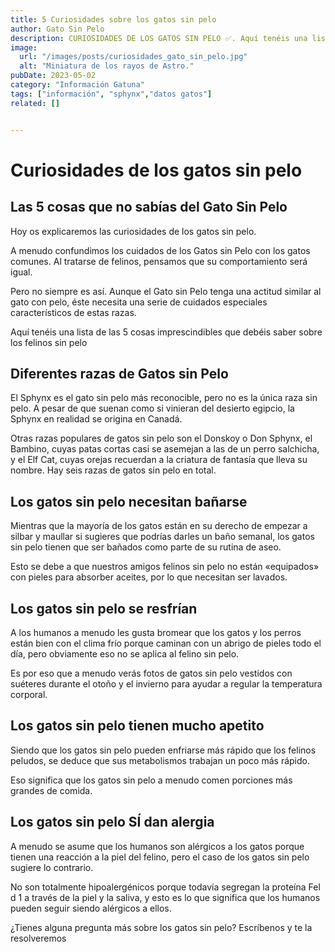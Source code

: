 ```yaml
---
title: 5 Curiosidades sobre los gatos sin pelo
author: Gato Sin Pelo
description: CURIOSIDADES DE LOS GATOS SIN PELO ✅. Aquí tenéis una lista de las 5 cosas que SEGURO no sabéis y deberíais conocer sobre los felinos sin pelo ✅
image: 
  url: "/images/posts/curiosidades_gato_sin_pelo.jpg"
  alt: "Miniatura de los rayos de Astro."
pubDate: 2023-05-02
category: "Información Gatuna"
tags: ["información", "sphynx","datos gatos"]
related: []


---
```



# Curiosidades de los gatos sin pelo

## Las 5 cosas que no sabías del Gato Sin Pelo

Hoy os explicaremos las curiosidades de los gatos sin pelo. 

A menudo confundimos los cuidados de los Gatos sin Pelo con los gatos comunes. Al tratarse de felinos, pensamos que su comportamiento será igual. 

Pero no siempre es así. Aunque el Gato sin Pelo tenga una actitud similar al gato con pelo, éste necesita una serie de cuidados especiales característicos de estas razas. 

Aquí tenéis una lista de las 5 cosas imprescindibles que debéis saber sobre los felinos sin pelo


## Diferentes razas de Gatos sin Pelo

El Sphynx es el gato sin pelo más reconocible, pero no es la única raza sin pelo. A pesar de que suenan como si vinieran del desierto egipcio, la Sphynx en realidad se origina en Canadá.

Otras razas populares de gatos sin pelo son el Donskoy o Don Sphynx, el Bambino, cuyas patas cortas casi se asemejan a las de un perro salchicha, y el Elf Cat, cuyas orejas recuerdan a la criatura de fantasía que lleva su nombre. Hay seis razas de gatos sin pelo en total. 

## Los gatos sin pelo necesitan bañarse
Mientras que la mayoría de los gatos están en su derecho de empezar a silbar y maullar si sugieres que podrías darles un baño semanal, los gatos sin pelo tienen que ser bañados como parte de su rutina de aseo.

Esto se debe a que nuestros amigos felinos sin pelo no están «equipados» con pieles para absorber aceites, por lo que necesitan ser lavados. 

## Los gatos sin pelo se resfrían
A los humanos a menudo les gusta bromear que los gatos y los perros están bien con el clima frío porque caminan con un abrigo de pieles todo el día, pero obviamente eso no se aplica al felino sin pelo.

Es por eso que a menudo verás fotos de gatos sin pelo vestidos con suéteres durante el otoño y el invierno para ayudar a regular la temperatura corporal.

## Los gatos sin pelo tienen mucho apetito
Siendo que los gatos sin pelo pueden enfriarse más rápido que los felinos peludos, se deduce que sus metabolismos trabajan un poco más rápido. 

Eso significa que los gatos sin pelo a menudo comen porciones más grandes de comida.

## Los gatos sin pelo SÍ dan alergia
A menudo se asume que los humanos son alérgicos a los gatos porque tienen una reacción a la piel del felino, pero el caso de los gatos sin pelo sugiere lo contrario. 

No son totalmente hipoalergénicos porque todavía segregan la proteína Fel d 1 a través de la piel y la saliva, y esto es lo que significa que los humanos pueden seguir siendo alérgicos a ellos.

¿Tienes alguna pregunta más sobre los gatos sin pelo? Escríbenos y te la resolveremos
